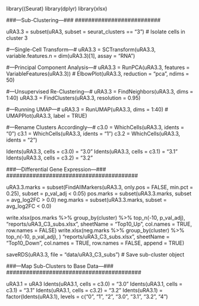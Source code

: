
library((Seurat)
library(dplyr)
library(xlsx)

##########################
###---Sub-Clustering---###
##########################

uRA3.3 = subset(uRA3, subset = seurat_clusters == "3") # Isolate cells in cluster 3

#---Single-Cell Transform---#
uRA3.3 = SCTransform(uRA3.3, variable.features.n = dim(uRA3.3)[1], assay = "RNA")

#---Principal Component Analysis---#
uRA3.3 = RunPCA(uRA3.3, features = VariableFeatures(uRA3.3))
# ElbowPlot(uRA3.3, reduction = "pca", ndims = 50)

#---Unsupervised Re-Clustering---#
uRA3.3 = FindNeighbors(uRA3.3, dims = 1:40)
uRA3.3 = FindClusters(uRA3.3, resolution = 0.95)

#---Running UMAP---#
uRA3.3 = RunUMAP(uRA3.3, dims = 1:40)
# UMAPPlot(uRA3.3, label = TRUE)

#---Rename Clusters Accordingly---#
c3.0 = WhichCells(uRA3.3, idents = "0")
c3.1 = WhichCells(uRA3.3, idents = "1")
c3.2 = WhichCells(uRA3.3, idents = "2")

Idents(uRA3.3, cells = c3.0) = "3.0"
Idents(uRA3.3, cells = c3.1) = "3.1"
Idents(uRA3.3, cells = c3.2) = "3.2"

########################################
###---Differential Gene Expression---###
########################################

uRA3.3.marks = subset(FindAllMarkers(uRA3.3, only.pos = FALSE, min.pct = 0.25), 
	subset = p_val_adj < 0.05)
pos.marks = subset(uRA3.3.marks, subset = avg_log2FC > 0.0)
neg.marks = subset(uRA3.3.marks, subset = avg_log2FC < 0.0)

write.xlsx(pos.marks %>% group_by(cluster) %>% top_n(-10, p_val_adj), 
	"reports/uRA3_C3_subs.xlsx", sheetName = "Top10_Up", col.names = TRUE, row.names = FALSE)
write.xlsx(neg.marks %>% group_by(cluster) %>% top_n(-10, p_val_adj), )
	"reports/uRA3_C3_subs.xlsx", sheetName = "Top10_Down", col.names = TRUE, row.names = FALSE, append = TRUE)

saveRDS(uRA3.3, file = "data/uRA3_C3_subs") # Save sub-cluster object

#########################################
###---Map Sub-Clusters to Base Data---###
#########################################

uRA3.1 = uRA3
Idents(uRA3.1, cells = c3.0) = "3.0"
Idents(uRA3.1, cells = c3.1) = "3.1"
Idents(uRA3.1, cells = c3.2) = "3.2"
Idents(uRA3.1) = factor(Idents(uRA3.1), 
	levels = c("0", "1", "2", "3.0", "3.1", "3.2", "4")

